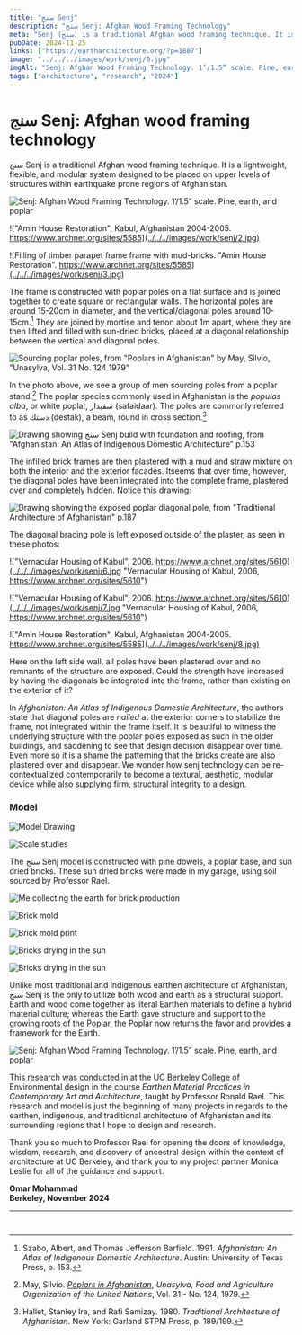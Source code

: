 ```yaml
---
title: "سنج Senj"
description: "سنج Senj: Afghan Wood Framing Technology"
meta: "Senj (سنج) is a traditional Afghan wood framing technique. It is a lightweight, flexible, and modular system designed to be placed on upper levels of structures within earthquake prone regions of Afghanistan."
pubDate: 2024-11-25
links: ["https://eartharchitecture.org/?p=1887"]
image: "../../../images/work/senj/0.jpg"
imgAlt: "Senj: Afghan Wood Framing Technology. 1’/1.5” scale. Pine, earth, and poplar."
tags: ["architecture", "research", "2024"]
---
```


# سنج Senj: Afghan wood framing technology

سنج Senj is a traditional Afghan wood framing technique. It is a lightweight, flexible, and modular system designed to be placed on upper levels of structures within earthquake prone regions of Afghanistan.

![Senj: Afghan Wood Framing Technology. 1’/1.5” scale. Pine, earth, and poplar](../../../images/work/senj/1.1.jpg)

!["Amin House Restoration", Kabul, Afghanistan 2004-2005. https://www.archnet.org/sites/5585](../../../images/work/senj/2.jpg)

![Filling of timber parapet frame frame with mud-bricks. "Amin House Restoration". https://www.archnet.org/sites/5585](../../../images/work/senj/3.jpg)

The frame is constructed with poplar poles on a flat surface and is joined together to create square or rectangular walls. The
horizontal poles are around 15-20cm in diameter, and the vertical/diagonal poles around 10-15cm.[^1] They are joined by mortise
and tenon about 1m apart, where they are then lifted and filled with sun-dried bricks, placed at a diagonal relationship between
the vertical and diagonal poles.

![Sourcing poplar poles, from "Poplars in Afghanistan" by May, Silvio, "Unasylva, Vol. 31 No. 124 1979"](../../../images/work/senj/poplar.jpg)

In the photo above, we see a group of men sourcing poles from a poplar stand.[^2] The poplar species commonly used in
Afghanistan is the *populas alba*, or white poplar, سفيدار (safaidaar). The poles are commonly referred to as دستك (destak), a
beam, round in cross section.[^3]

![Drawing showing سنج Senj build with foundation and roofing, from "Afghanistan: An Atlas of Indigenous Domestic Architecture" p.153](../../../images/work/senj/4.jpg)

The infilled brick frames are then plastered with a mud and straw mixture on both the interior and the exterior facades. Itseems that over time, however, the diagonal poles have been integrated into the complete frame, plastered over and completely hidden. Notice this drawing:

![Drawing showing the exposed poplar diagonal pole, from "Traditional Architecture of Afghanistan" p.187](../../../images/work/senj/5.jpg "Drawing showing the exposed poplar diagonal pole, from the book Afghanistan: An Atlas of Indigenous Domestic Architecture p.153.")

The diagonal bracing pole is left exposed outside of the plaster, as seen in these photos:

!["Vernacular Housing of Kabul", 2006. https://www.archnet.org/sites/5610](../../../images/work/senj/6.jpg "Vernacular Housing of Kabul, 2006, https://www.archnet.org/sites/5610")

!["Vernacular Housing of Kabul", 2006. https://www.archnet.org/sites/5610](../../../images/work/senj/7.jpg "Vernacular Housing of Kabul, 2006, https://www.archnet.org/sites/5610")

!["Amin House Restoration", Kabul, Afghanistan 2004-2005. https://www.archnet.org/sites/5585](../../../images/work/senj/8.jpg)

Here on the left side wall, all poles have been plastered over and no remnants of the structure are exposed. Could the strength have increased by having the diagonals be integrated into the frame, rather than existing on the exterior of it?

In *Afghanistan: An Atlas of Indigenous Domestic Architecture*, the authors state that diagonal poles are *nailed* at the exterior corners to stabilize the frame, not integrated within the frame itself. It is beautiful to witness the underlying structure with the poplar poles exposed as such in the older buildings, and saddening to see that design decision disappear over time. Even more so it is a shame the patterning that the bricks create are also plastered over and disappear. We wonder how senj technology can be re-contextualized contemporarily to become a textural, aesthetic, modular device while also supplying firm, structural integrity to a design.

### Model

![Model Drawing](../../../images/work/senj/9.jpg)

![Scale studies](../../../images/work/senj/10.jpg)

The سنج Senj model is constructed with pine dowels, a poplar base, and sun dried bricks. These sun dried bricks were made in my garage, using soil sourced by Professor Rael. 

![Me collecting the earth for brick production](../../../images/work/senj/11.jpg)

![Brick mold](../../../images/work/senj/12.1.jpg)

![Brick mold print](../../../images/work/senj/12.jpg)

![Bricks drying in the sun](../../../images/work/senj/13.jpg)

![Bricks drying in the sun](../../../images/work/senj/13.1.jpg)

Unlike most traditional and indigenous earthen architecture of Afghanistan, سنج Senj is the only to utilize both wood and earth as a structural support. Earth and wood come together as literal Earthen materials to define a hybrid material culture; whereas the Earth gave structure and support to the growing roots of the Poplar, the Poplar now returns the favor and provides a framework for the Earth.

![Senj: Afghan Wood Framing Technology. 1’/1.5” scale. Pine, earth, and poplar](../../../images/work/senj/1.jpg)

This research was conducted in at the UC Berkeley College of Environmental design in the course *‌Earthen Material Practices in Contemporary Art and Architecture*, taught by Professor Ronald Rael. This research and model is just the beginning of many projects in regards to the earthen, indigenous, and traditional architecture of Afghanistan and its surrounding regions that I hope to design and research. 

Thank you so much to Professor Rael for opening the doors of knowledge, wisdom, research, and discovery of ancestral design
within the context of architecture at UC Berkeley, and thank you to my project partner Monica Leslie for all of the guidance and
support.

**Omar Mohammad\
Berkeley, November 2024**

---
` `
[^1]: Szabo, Albert, and Thomas Jefferson Barfield. 1991. *Afghanistan: An Atlas of Indigenous Domestic Architecture*. Austin:
University of Texas Press, p. 153.
[^2]: May, Silvio. [*Poplars in Afghanistan*](https://openknowledge.fao.org/server/api/core/bitstreams/b71c73a7-c93b-43d0-8ae6-08b2054061ac/content/n2550e06.htm#TopOfPage), *Unasylva, Food and Agriculture Organization of the United Nations*, Vol. 31 - No. 124, 1979.
[^3]: Hallet, Stanley Ira, and Rafi Samizay. 1980. *Traditional Architecture of Afghanistan*. New York: Garland STPM Press, p. 189/199.
